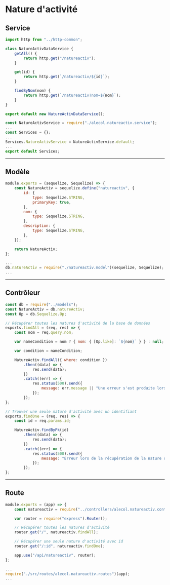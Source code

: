 # Nature d'activité

## Service

```js title="./src/services/alecol.natureactiv.service.js"
import http from "../http-common";

class NatureActivDataService {
    getAll() {
        return http.get("/natureactiv");
    }

    get(id) {
        return http.get(`/natureactiv/${id}`);
    }

    findByNom(nom) {
        return http.get(`/natureactiv?nom=${nom}`);
    }
}

export default new NatureActivDataService();
```

```js title="./src/services/index.js"
const NatureActivService = require("./alecol.natureactiv.service");
...
const Services = {};
...
Services.NatureActivService = NatureActivService.default;
...
export default Services;
```

-----

## Modèle

```js title="./src/models/natureactiv.model.js"
module.exports = (sequelize, Sequelize) => {
    const NatureActiv = sequelize.define("natureactiv", {
        id: {
            type: Sequelize.STRING,
            primaryKey: true,
        },
        nom: {
            type: Sequelize.STRING,
        },
        description: {
            type: Sequelize.STRING,
        },
    });

    return NatureActiv;
};
```

```js title="./src/models/index.js"
...
db.natureActiv = require("./natureactiv.model")(sequelize, Sequelize);
...

```

-----

## Contrôleur

```js title="./src/controllers/alecol.natureactiv.controllers.js"
const db = require("../models");
const NatureActiv = db.natureActiv;
const Op = db.Sequelize.Op;

// Récupérer toutes les natures d'activité de la base de données
exports.findAll = (req, res) => {
    const nom = req.query.nom;

    var nameCondition = nom ? { nom: { [Op.like]: `${nom}` } } : null;

    var condition = nameCondition;

    NatureActiv.findAll({ where: condition })
        .then((data) => {
            res.send(data);
        })
        .catch((err) => {
            res.status(500).send({
                message: err.message || "Une erreur s'est produite lors de la récupération des natures d'activité.",
            });
        });
};

// Trouver une seule nature d'activité avec un identifiant
exports.findOne = (req, res) => {
    const id = req.params.id;

    NatureActiv.findByPk(id)
        .then((data) => {
            res.send(data);
        })
        .catch((err) => {
            res.status(500).send({
                message: "Erreur lors de la récupération de la nature d'activité avec l'id=" + id,
            });
        });
};
```

-----

## Route

```js title="./src/routes/alecol.natureactiv.routes.js"
module.exports = (app) => {
    const natureactiv = require("../controllers/alecol.natureactiv.controllers");

    var router = require("express").Router();

    // Récupérer toutes les natures d'activité
    router.get("/", natureactiv.findAll);

    // Récupérer une seule nature d'activité avec id
    router.get("/:id", natureactiv.findOne);

    app.use("/api/natureactiv", router);
};
```

```js title="server.js"
...
require("./src/routes/alecol.natureactiv.routes")(app);
...
```